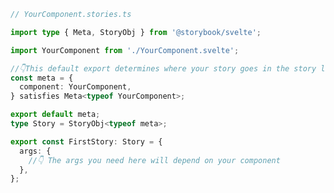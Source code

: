 ```ts
// YourComponent.stories.ts

import type { Meta, StoryObj } from '@storybook/svelte';

import YourComponent from './YourComponent.svelte';

//👇This default export determines where your story goes in the story list
const meta = {
  component: YourComponent,
} satisfies Meta<typeof YourComponent>;

export default meta;
type Story = StoryObj<typeof meta>;

export const FirstStory: Story = {
  args: {
    //👇 The args you need here will depend on your component
  },
};
```
